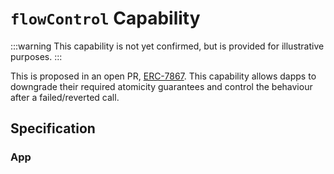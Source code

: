 # `flowControl` Capability

:::warning
This capability is not yet confirmed, but is provided for illustrative purposes.
:::

This is proposed in an open PR, [ERC-7867](https://github.com/ethereum/EIPs/pull/9259). This capability allows dapps to downgrade their required atomicity guarantees and control the behaviour after a failed/reverted call.

## Specification

### App


